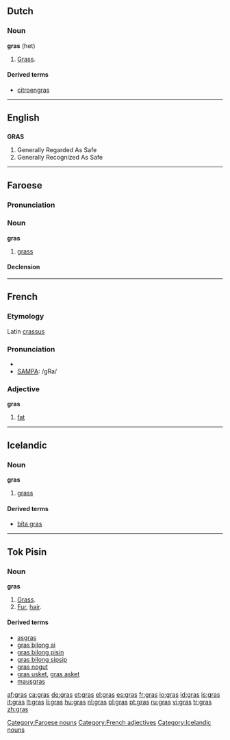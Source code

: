 ==Dutch==

===Noun===
'''gras''' {{n}} (het)

# [[grass|Grass]].

====Derived terms====
*[[citroengras]] {{n}}

----

==English==

==={{acronym}}===
'''GRAS'''
{{wikipedia}}

# Generally Regarded As Safe
# Generally Recognized As Safe

----

==Faroese==

===Pronunciation===
{{IPA|lang=fo|[gras]}}

===Noun===
'''gras''' {{n}}

# [[grass]]

====Declension====
{{fo-decl-noun-n12|gr}}

[[Category:Faroese nouns]]

----

==French==

===Etymology===
Latin [[crassus]]

===Pronunciation===
*{{IPA|/ɡʁa/}}
*[[w:SAMPA|SAMPA]]: /gRa/

===Adjective===
{{fr-infl-adj|sm=gras|sf=grasse|pm=gras|pf=grasses|smp=ɡʁa|sfp=ɡʁas|pmp=ɡʁa|pfp=ɡʁas}}
'''gras'''

# [[fat]]

[[Category:French adjectives]]

----

==Icelandic==

===Noun===
'''gras''' {{n}}

# [[grass]]

====Derived terms====
*[[bíta gras]]

[[Category:Icelandic nouns]]

----

==Tok Pisin==

===Noun===
'''gras'''

# [[Grass]].
# [[Fur]], [[hair]].

====Derived terms====
*[[asgras]]
*[[gras bilong ai]]
*[[gras bilong pisin]]
*[[gras bilong sipsip]]
*[[gras nogut]]
*[[gras usket]], [[gras asket]]
*[[mausgras]]

[[af:gras]]
[[ca:gras]]
[[de:gras]]
[[et:gras]]
[[el:gras]]
[[es:gras]]
[[fr:gras]]
[[io:gras]]
[[id:gras]]
[[is:gras]]
[[it:gras]]
[[lt:gras]]
[[li:gras]]
[[hu:gras]]
[[nl:gras]]
[[pl:gras]]
[[pt:gras]]
[[ru:gras]]
[[vi:gras]]
[[tr:gras]]
[[zh:gras]]
